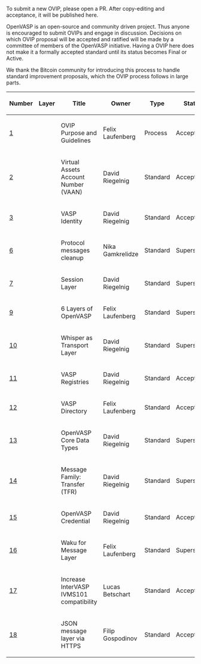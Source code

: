 To submit a new OVIP, please open a PR. After copy-editing and acceptance, it will be published here.

OpenVASP is an open-source and community driven project. Thus anyone is encouraged to submit OVIPs and engage in discussion. Decisions on which OVIP proposal will be accepted and ratified will be made by a committee of members of the OpenVASP initiative.
Having a OVIP here does not make it a formally accepted standard until its status becomes Final or Active.

We thank the Bitcoin community for introducing this process to handle standard improvement proposals, which the OVIP process follows in large parts.

{| class="wikitable sortable" style="width: auto; text-align: center; font-size: smaller; table-layout: fixed;"
!Number
!Layer
!Title
!Owner
!Type
!Status
|- style="background-color: #ffcfcf"
| [[ovip-0001.mediawiki|1]]
|
| OVIP Purpose and Guidelines
| Felix Laufenberg
| Process
| Accepted
|-
| [[ovip-0002.md|2]]
|
| Virtual Assets Account Number (VAAN)
| David Riegelnig
| Standard
| Accepted
|-
| [[ovip-0003.md|3]]
|
| VASP Identity
| David Riegelnig
| Standard
| Accepted
|-
| [[ovip-0006.md|6]]
|
| Protocol messages cleanup
| Nika Gamkrelidze
| Standard
| Superseded
|-
| [[ovip-0007.md|7]]
|
| Session Layer
| David Riegelnig
| Standard
| Superseded
|-
| [[ovip-0009.md|9]]
|
| 6 Layers of OpenVASP
| Felix Laufenberg
| Standard
| Superseded
|-
| [[ovip-0010.md|10]]
|
| Whisper as Transport Layer
| David Riegelnig
| Standard
| Superseded
|-
| [[ovip-0011.md|11]]
|
| VASP Registries
| David Riegelnig
| Standard
| Accepted
|-
| [[ovip-0012.md|12]]
|
| VASP Directory
| Felix Laufenberg
| Standard
| Accepted
|-
| [[ovip-0013.md|13]]
|
| OpenVASP Core Data Types
| David Riegelnig
| Standard
| Superseded
|-
| [[ovip-0014.md|14]]
|
| Message Family: Transfer (TFR)
| David Riegelnig
| Standard
| Superseded
|-
| [[ovip-0015.md|15]]
|
| OpenVASP Credential
| David Riegelnig
| Standard
| Accepted
|-
| [[ovip-0016.md|16]]
|
| Waku for Message Layer
| Felix Laufenberg
| Standard
| Superseded
|-
| [[ovip-0017.md|17]]
|
| Increase InterVASP IVMS101 compatibility
| Lucas Betschart
| Standard
| Accepted
|-
| [[ovip-0018.md|18]]
|
| JSON message layer via HTTPS
| Filip Gospodinov
| Standard
| Accepted
|}

<!-- IMPORTANT!  See the instructions at the top of this page, do NOT JUST add OVIPs here! -->
